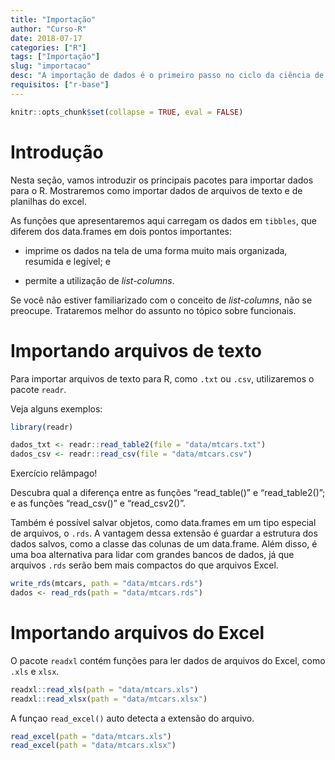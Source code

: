 ```yaml
---
title: "Importação"
author: "Curso-R"
date: 2018-07-17
categories: ["R"]
tags: ["Importação"]
slug: "importacao"
desc: "A importação de dados é o primeiro passo no ciclo da ciência de dados. Em boa parte dos casos recebemos arquivos contendo os dados para análise. Esses arquivos podem estar em inúmeros formatos como excel, txt, csv entre outros. Neste tutorial vamos apresentar pacotes e funções que são úteis para realizar esta tarefa."
requisitos: ["r-base"]
---
```


```r
knitr::opts_chunk$set(collapse = TRUE, eval = FALSE)
```

# Introdução

Nesta seção, vamos introduzir os principais pacotes para importar dados para o R. Mostraremos como importar dados de arquivos de texto e de planilhas do excel.

<!-- , de extensões de outros programas estatísticos (SAS e SPSS, por exemplo), e como interagir com o SQL. --> 

As funções que apresentaremos aqui carregam os dados em `tibbles`, que diferem dos data.frames em dois pontos importantes:

- imprime os dados na tela de uma forma muito mais organizada, resumida e legível; e

- permite a utilização de *list-columns*.

Se você não estiver familiarizado com o conceito de *list-columns*, não se preocupe. Trataremos melhor do assunto no tópico sobre funcionais.

# Importando arquivos de texto

Para importar arquivos de texto para R, como `.txt` ou `.csv`, utilizaremos o pacote `readr`.

Veja alguns exemplos:

```r
library(readr)

dados_txt <- readr::read_table2(file = "data/mtcars.txt")
dados_csv <- readr::read_csv(file = "data/mtcars.csv")
```

<div class='admonition note'>
<p class='admonition-title'>
Exercício relâmpago!
</p>
<p>
Descubra qual a diferença entre as funções "read_table()" e "read_table2()"; e as funções "read_csv()" e "read_csv2()".
</p>
</div>

Também é possível salvar objetos, como data.frames em um tipo especial de arquivos, o `.rds`. A vantagem dessa extensão é guardar a estrutura dos dados salvos, como a classe das colunas de um data.frame. Além disso, é uma boa alternativa para lidar com grandes bancos de dados, já que arquivos `.rds` serão bem mais compactos do que arquivos Excel.

```r
write_rds(mtcars, path = "data/mtcars.rds")
dados <- read_rds(path = "data/mtcars.rds")
```

# Importando arquivos do Excel

O pacote `readxl` contém funções para ler dados de arquivos do Excel, como `.xls` e `xlsx`.

```r
readxl::read_xls(path = "data/mtcars.xls")
readxl::read_xlsx(path = "data/mtcars.xlsx")
```

A funçao `read_excel()` auto detecta a extensão do arquivo.

```r
read_excel(path = "data/mtcars.xls")
read_excel(path = "data/mtcars.xlsx")
```